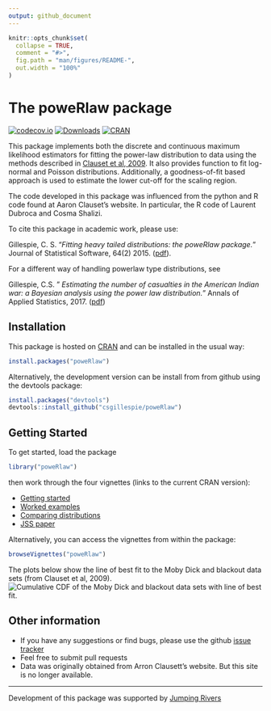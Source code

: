 ```yaml
---
output: github_document
---
```


<!-- README.md is generated from README.Rmd. Please edit that file -->

```r
knitr::opts_chunk$set(
  collapse = TRUE,
  comment = "#>",
  fig.path = "man/figures/README-",
  out.width = "100%"
)
```

# The poweRlaw package
[![codecov.io](https://codecov.io/github/csgillespie/poweRlaw/coverage.svg?branch=master)](https://app.codecov.io/github/csgillespie/poweRlaw?branch=master)
[![Downloads](https://cranlogs.r-pkg.org/badges/poweRlaw?color=brightgreen)](https://cran.r-project.org/package=poweRlaw)
[![CRAN](https://www.r-pkg.org/badges/version/poweRlaw)](https://cran.r-project.org/package=poweRlaw)

This package implements both the discrete and continuous maximum likelihood estimators for fitting the power-law distribution to data using the methods described in [Clauset et al, 2009](http://arxiv.org/abs/0706.1062). It also provides function to fit log-normal and Poisson distributions. Additionally, a goodness-of-fit based approach is used to estimate the lower cut-off for the scaling region.

The code developed in this package was influenced from the python and R code found at Aaron Clauset's website. In particular, the R code of Laurent Dubroca and Cosma Shalizi.

To cite this package in academic work, please use:

Gillespie, C. S. "*Fitting heavy tailed distributions: the poweRlaw package.*" Journal of Statistical Software, 64(2) 2015. ([pdf](https://doi.org/10.18637/jss.v064.i02)).

For a different way of handling powerlaw type distributions, see

Gillespie, C.S. "
*Estimating the number of casualties in the American Indian war: a Bayesian analysis using the power law distribution.*" Annals of Applied Statistics, 2017. ([pdf](https://doi.org/10.1214/17-AOAS1082))

Installation
------------

This package is hosted on [CRAN](https://cran.r-project.org/package=poweRlaw) and can be installed in the usual way:
```r
install.packages("poweRlaw")
```
Alternatively, the development version can be install from from github using the devtools package:
```r
install.packages("devtools")
devtools::install_github("csgillespie/poweRlaw")
```

Getting Started
---------------

To get started, load the package
```r
library("poweRlaw")
```
then work through the four vignettes (links to the current CRAN version):

 * [Getting started](https://cran.r-project.org/package=poweRlaw/vignettes/a_introduction.pdf)
 * [Worked examples](https://cran.r-project.org/package=poweRlaw/vignettes/b_powerlaw_examples.pdf)
 * [Comparing distributions](https://cran.r-project.org/package=poweRlaw/vignettes/c_comparing_distributions.pdf)
 * [JSS paper](https://cran.r-project.org/package=poweRlaw/vignettes/d_jss_paper.pdf)

Alternatively, you can access the vignettes from within the package:
```r
browseVignettes("poweRlaw")
```
The plots below show the line of best fit to the Moby Dick and blackout data sets (from Clauset et al, 2009).
![Cumulative CDF of the Moby Dick and blackout data sets with line of best fit.](man/figures/figure1.png)

Other information
-----------------

 * If you have any suggestions or find bugs, please use the github [issue tracker](https://github.com/csgillespie/poweRlaw/issues)
 * Feel free to submit pull requests
 * Data was originally obtained from Arron Clausett's website. But this site is no longer 
 available.

---

Development of this package was supported by [Jumping Rivers](https://www.jumpingrivers.com)
